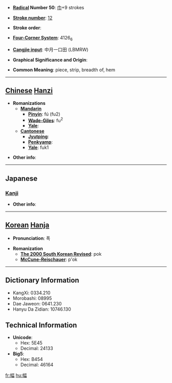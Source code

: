 * '''[[Wiktionary:Chinese radical index| Radical]] Number 50''': [[Wiktionary:Chinese radical index 巾|巾]]+9 strokes

* '''[[Wiktionary:Chinese total strokes index|Stroke number]]''': [[Wiktionary:Chinese total strokes index 12|12]]

* '''Stroke order''': 

* '''[[Wiktionary:Chinese four corner index|Four-Corner System]]''': 4126<sub>6</sub>

* '''[[Wiktionary:Chinese Cangjie index|Cangjie input]]''': 中月一口田 (LBMRW)

* '''Graphical Significance and Origin''': 

* '''Common Meaning''': piece, strip, breadth of, hem

----

== [[Chinese]] [[Hanzi]] ==

* '''Romanizations'''
** '''[[Mandarin]]'''
*** '''[[Pinyin]]''': fú (fu2)
*** '''[[Wade-Giles]]''': fu<sup>2</sup>
*** '''[[Yale]]''': 
** '''[[Cantonese]]'''
*** '''[[Jyutping]]''':
*** '''[[Penkyamp]]''': 
*** '''[[Yale]]''': fuk1

* '''Other info''': 

----

==Japanese==
===[[Kanji]]===
{{kanji|on readings=[[ふく]] (fuku), [[ひょく]] (hyoku)|kun readings=[[はば]] (haba)}}

* '''Other info''':  

----

== [[Korean]] [[Hanja]] ==

* '''Pronunciation''': 폭

* '''Romanization'''
** '''[[The 2000 South Korean Revised Romanization|The 2000 South Korean Revised]]''': pok
** '''[[McCune-Reischauer]]''': p'ok

----

== Dictionary Information ==

* KangXi: 0334.210
* Morobashi: 08995
* Dae Jaweon: 0641.230
* Hanyu Da Zidian: 10746.130

== Technical Information ==

* '''Unicode''':
** Hex: 5E45
** Decimal: 24133
* '''Big5''':
** Hex: B454
** Decimal: 46164

[[fr:幅]]
[[hu:幅]]